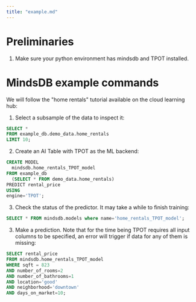 ```yaml
---
title: "example.md"
---
```


# Preliminaries

1. Make sure your python environment has mindsdb and TPOT installed.

# MindsDB example commands

We will follow the "home rentals" tutorial available on the cloud learning hub:

1. Select a subsample of the data to inspect it:

```sql
SELECT * 
FROM example_db.demo_data.home_rentals 
LIMIT 10;
```

2. Create an AI Table with TPOT as the ML backend:
   
```sql
CREATE MODEL 
  mindsdb.home_rentals_TPOT_model
FROM example_db
  (SELECT * FROM demo_data.home_rentals)
PREDICT rental_price
USING
engine='TPOT';
```

3. Check the status of the predictor. It may take a while to finish training:

```sql
SELECT * FROM mindsdb.models where name='home_rentals_TPOT_model';
```

3. Make a prediction. Note that for the time being TPOT requires all input columns to be specified, an error will trigger if data for any of them is missing:
   
```sql 
SELECT rental_price
FROM mindsdb.home_rentals_TPOT_model
WHERE sqft = 823
AND number_of_rooms=2
AND number_of_bathrooms=1
AND location='good'
AND neighborhood='downtown'
AND days_on_market=10;
```